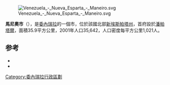 [[Image:Venezuela_-_Nueva_Esparta_-_Maneiro.svg|right]]

'''馬尼奧市'''（{{lang-es|Municipio Maneiro}}），是[[委內瑞拉|委內瑞拉]]的一個市，位於該國北部[[新埃斯帕塔州|新埃斯帕塔州]]，首府設於[[潘帕塔爾|潘帕塔爾]]，面積35.9平方公里，2001年人口35,642，人口密度每平方公里1,021人。
==参考==
* {{cite web |url=http://www.ine.gov.ve/documentos/AspectosFisicos/DivisionpoliticoTerritorial/pdf/DPTconFinesEstadisticosOperativa2013.pdf |title=División Político Territorial de la República Bolivariana de Venezuela |}}
* {{cite web |url=http://www.ine.gov.ve/documentos/Demografia/CensodePoblacionyVivienda/pdf/nuevaesparta.pdf |title=Resultados por entidad federal y municipios del Estado Nueva Esparta}}
{{Venezuela-geo-stub}}
[[Category:委內瑞拉行政區劃|Category:委內瑞拉行政區劃]]